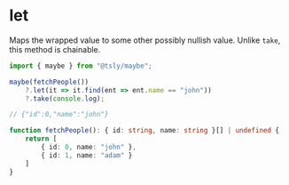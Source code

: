 # let

Maps the wrapped value to some other possibly nullish value. Unlike `take`, this method is chainable.

```ts copy codesandbox=tsly
import { maybe } from "@tsly/maybe";

maybe(fetchPeople())
    ?.let(it => it.find(ent => ent.name == "john"))
    ?.take(console.log); 

// {"id":0,"name":"john"}

function fetchPeople(): { id: string, name: string }[] | undefined {
    return [
        { id: 0, name: "john" },
        { id: 1, name: "adam" }
    ]
}
```
